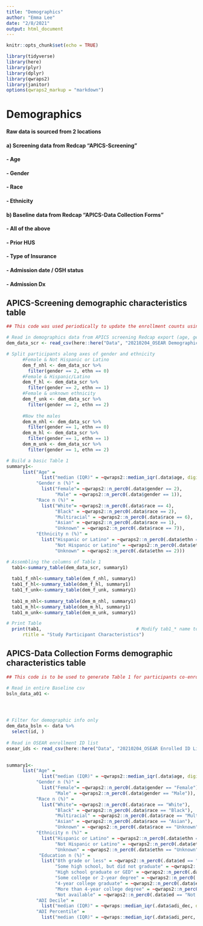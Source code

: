 ```yaml
---
title: "Demographics"
author: "Emma Lee"
date: "2/8/2021"
output: html_document
---
```


```r
knitr::opts_chunk$set(echo = TRUE)
```

```r
library(tidyverse)
library(here)
library(plyr)
library(dplyr)
library(qwraps2)
library(janitor)
options(qwraps2_markup = "markdown")
```

# Demographics #

#### Raw data is sourced from 2 locations 
####     a) Screening data from Redcap "APICS-Screening" 
####         - Age
####         - Gender
####         - Race
####         - Ethnicity
####     b) Baseline data from Redcap "APICS-Data Collection Forms" 
####         - All of the above 
####         - Prior HUS 
####         - Type of Insurance 
####         - Admission date / OSH status 
####         - Admission Dx


## APICS-Screening demographic characteristics table 
```r

## This code was used periodically to update the enrollment counts using the bare bones demographics information collected at participant screening ## 

# Read in demographics data from APICS screening Redcap export (age, gender, race, ethnicity)
dem_data_scr <- read_csv(here::here("Data", "20210204_OSEAR Demographics.csv"))

# Split participants along axes of gender and ethnicity 
      #Female & Not Hispanic or Latino 
      dem_f_nhl <- dem_data_scr %>% 
        filter(gender == 2, ethn == 0)
      #Female & Hispanic/Latino 
      dem_f_hl <- dem_data_scr %>% 
        filter(gender == 2, ethn == 1)
      #Female & unknown ethnicity 
      dem_f_unk <- dem_data_scr %>% 
        filter(gender == 2, ethn == 2)
      
      #Now the males 
      dem_m_nhl <- dem_data_scr %>% 
        filter(gender == 1, ethn == 0)
      dem_m_hl <- dem_data_scr %>% 
        filter(gender == 1, ethn == 1)
      dem_m_unk <- dem_data_scr %>% 
        filter(gender == 1, ethn == 2)

# Build a basic Table 1
summary1<- 
      list("Age" = 
             list("median (IQR)" = ~qwraps2::median_iqr(.data$age, digits = 0)), 
           "Gender n (%)" = 
             list("Female"= ~qwraps2::n_perc0(.data$gender == 2), 
                  "Male" = ~qwraps2::n_perc0(.data$gender == 1)), 
           "Race n (%)" = 
             list("White"= ~qwraps2::n_perc0(.data$race == 4),
                  "Black" = ~qwraps2::n_perc0(.data$race == 2), 
                  "Multiracial" = ~qwraps2::n_perc0(.data$race == 6),
                  "Asian" = ~qwraps2::n_perc0(.data$race == 1), 
                  "Unknown" = ~qwraps2::n_perc0(.data$race == 7)),
           "Ethnicity n (%)" =
             list("Hispanic or Latino" = ~qwraps2::n_perc0(.data$ethn == 1), 
                  "Not Hispanic or Latino" = ~qwraps2::n_perc0(.data$ethn == 0), 
                  "Unknown" = ~qwraps2::n_perc0(.data$ethn == 2)))

# Assembling the columns of Table 1 
  tab1<-summary_table(dem_data_scr, summary1) 
  
  tab1_f_nhl<-summary_table(dem_f_nhl, summary1)
  tab1_f_hl<-summary_table(dem_f_hl, summary1)
  tab1_f_unk<-summary_table(dem_f_unk, summary1)
  
  tab1_m_nhl<-summary_table(dem_m_nhl, summary1)
  tab1_m_hl<-summary_table(dem_m_hl, summary1)
  tab1_m_unk<-summary_table(dem_m_unk, summary1)

# Print Table  
  print(tab1,                                   # Modify tab1_* name to view counts for subgroups in table form
      rtitle = "Study Participant Characteristics")


```


## APICS-Data Collection Forms demographic characteristics table
```r

## This code is to be used to generate Table 1 for participants co-enrolled in APICS-01 ##

# Read in entire Baseline csv 
bsln_data_a01 <- 




# Filter for demographic info only 
dem_data_bsln <- data %>% 
  select(id, )
  
# Read in OSEAR enrollment ID list 
osear_ids <- read_csv(here::here("Data", "20210204_OSEAR Enrolled ID List.csv"))

  
summary1<- 
      list("Age" = 
             list("median (IQR)" = ~qwraps2::median_iqr(.data$age, digits = 0)), 
           "Gender n (%)" = 
             list("Female"= ~qwraps2::n_perc0(.data$gender == "Female"), 
                  "Male" = ~qwraps2::n_perc0(.data$gender == "Male")), 
           "Race n (%)" = 
             list("White"= ~qwraps2::n_perc0(.data$race == "White"),
                  "Black" = ~qwraps2::n_perc0(.data$race == "Black"), 
                  "Multiracial" = ~qwraps2::n_perc0(.data$race == "Multiracial"),
                  "Asian" = ~qwraps2::n_perc0(.data$race == "Asian"), 
                  "Unknown" = ~qwraps2::n_perc0(.data$race == "Unknown")),
           "Ethnicity n (%)" =
             list("Hispanic or Latino" = ~qwraps2::n_perc0(.data$ethn == "Yes"), 
                  "Not Hispanic or Latino" = ~qwraps2::n_perc0(.data$ethn == "No"), 
                  "Unknown" = ~qwraps2::n_perc0(.data$ethn == "Unknown")),
            "Education n (%)" = 
             list("8th grade or less" = ~qwraps2::n_perc0(.data$ed == "8th grade or less"), 
                  "Some high school, but did not graduate" = ~qwraps2::n_perc0(.data$ed == "Some high school")
                  "High school graduate or GED" = ~qwraps2::n_perc0(.data$ed == "High school graduate or GED"),
                  "Some college or 2-year degree" = ~qwraps2::n_perc0(.data$ed == "Some college or 2-year degree"), 
                  "4-year college graduate" = ~qwraps2::n_perc0(.data$ed == "4-year degree"), 
                  "More than 4-year college degree" = ~qwraps2::n_perc0(.data$ed == "More than 4-year degree"), 
                  "Not available" = ~qwraps2::n_perc0(.data$ed == "Not available / Unknown")), 
           "ADI Decile" = 
             list("median (IQR)" = ~qwraps::median_iqr(.data$adi_dec, digits = 0)), 
           "ADI Percentile" = 
             list("median (IQR)" = ~qwraps::median_iqr(.data$adi_perc, digits = 0)))
  

```




